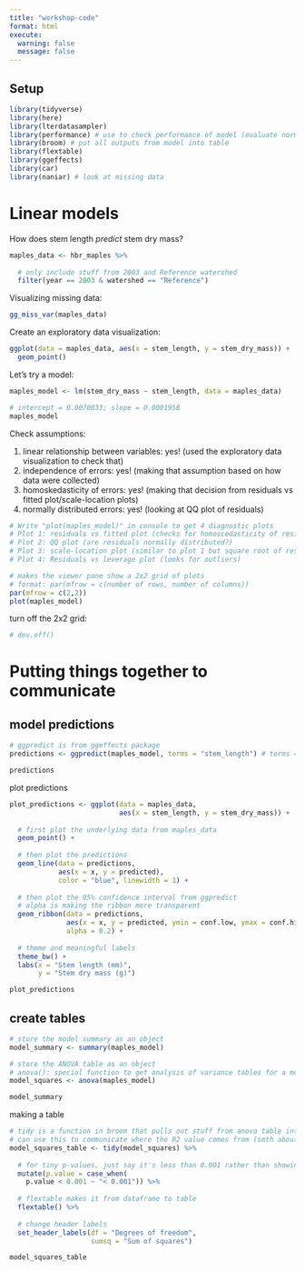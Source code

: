 ```yaml
---
title: "workshop-code"
format: html
execute: 
  warning: false
  message: false
---
```


## Setup

```r
library(tidyverse)
library(here)
library(lterdatasampler)
library(performance) # use to check performance of model (evaluate normality, heterostedasticity)
library(broom) # put all outputs from model into table
library(flextable)
library(ggeffects)
library(car)
library(naniar) # look at missing data
```

# Linear models

How does stem length _predict_ stem dry mass?

```r

maples_data <- hbr_maples %>% 
  
  # only include stuff from 2003 and Reference watershed
  filter(year == 2003 & watershed == "Reference")

```

Visualizing missing data:

```r
gg_miss_var(maples_data)
```

Create an exploratory data visualization:

```r

ggplot(data = maples_data, aes(x = stem_length, y = stem_dry_mass)) +
  geom_point()

```

Let's try a model:

```r

maples_model <- lm(stem_dry_mass ~ stem_length, data = maples_data)

# intercept = 0.0070033; slope = 0.0001958
maples_model

```
Check assumptions:

1. linear relationship between variables: yes! (used the exploratory data visualization to check that)
2. independence of errors: yes! (making that assumption based on how data were collected)
3. homoskedasticity of errors: yes! (making that decision from residuals vs  fitted plot/scale-location plots)
4. normally distributed errors: yes! (looking at QQ plot of residuals)

```r

# Write "plot(maples_model)" in console to get 4 diagnostic plots
# Plot 1: residuals vs fitted plot (checks for homoscedasticity of residuals)
# Plot 2: QQ plot (are residuals normally distributed?)
# Plot 3: scale-location plot (similar to plot 1 but square root of residuals)
# Plot 4: Residuals vs leverage plot (looks for outliers)

# makes the viewer pane show a 2x2 grid of plots
# format: par(mfrow = c(number of rows, number of columns))
par(mfrow = c(2,2))
plot(maples_model)

```

turn off the 2x2 grid:

```r

# dev.off()

```


# Putting things together to communicate

## model predictions

```r

# ggpredict is from ggeffects package
predictions <- ggpredict(maples_model, terms = "stem_length") # terms = predictor variable

predictions
```
plot predictions

```r

plot_predictions <- ggplot(data = maples_data, 
                           aes(x = stem_length, y = stem_dry_mass)) +
  
  # first plot the underlying data from maples_data
  geom_point() + 
  
  # then plot the predictions
  geom_line(data = predictions, 
            aes(x = x, y = predicted), 
            color = "blue", linewidth = 1) +
  
  # then plot the 95% confidence interval from ggpredict
  # alpha is making the ribbon more transparent
  geom_ribbon(data = predictions, 
              aes(x = x, y = predicted, ymin = conf.low, ymax = conf.high), 
              alpha = 0.2) +
  
  # theme and meaningful labels
  theme_bw() +
  labs(x = "Stem length (mm)",
       y = "Stem dry mass (g)")

plot_predictions

```

## create tables

```r

# store the model summary as an object
model_summary <- summary(maples_model)

# store the ANOVA table as an object
# anova(): special function to get analysis of variance tables for a model
model_squares <- anova(maples_model)

model_summary
```

making a table

```r

# tidy is a function in broom that pulls out stuff from anova table into dataframe
# can use this to communicate where the R2 value comes from (smth about ratio of sumsq)
model_squares_table <- tidy(model_squares) %>% 
  
  # for tiny p-values, just say it's less than 0.001 rather than showing the exact number
  mutate(p.value = case_when(
    p.value < 0.001 ~ "< 0.001")) %>% 
  
  # flextable makes it from dataframe to table
  flextable() %>% 
  
  # change header labels
  set_header_labels(df = "Degrees of freedom", 
                    sumsq = "Sum of squares")

model_squares_table

```







